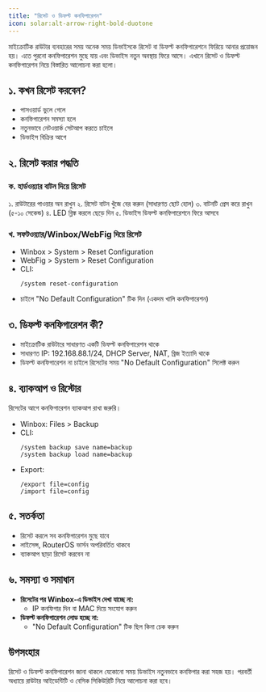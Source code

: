 ```yaml
---
title: "রিসেট ও ডিফল্ট কনফিগারেশন"
icon: solar:alt-arrow-right-bold-duotone
---
```


মাইক্রোটিক রাউটার ব্যবহারের সময় অনেক সময় ডিভাইসকে রিসেট বা ডিফল্ট কনফিগারেশনে ফিরিয়ে আনার প্রয়োজন হয়। এতে পুরনো কনফিগারেশন মুছে যায় এবং ডিভাইস নতুন অবস্থায় ফিরে আসে। এখানে রিসেট ও ডিফল্ট কনফিগারেশন নিয়ে বিস্তারিত আলোচনা করা হলো।

## ১. কখন রিসেট করবেন?
- পাসওয়ার্ড ভুলে গেলে
- কনফিগারেশন সমস্যা হলে
- নতুনভাবে নেটওয়ার্ক সেটআপ করতে চাইলে
- ডিভাইস বিক্রির আগে

## ২. রিসেট করার পদ্ধতি

### ক. হার্ডওয়্যার বাটন দিয়ে রিসেট

১. রাউটারের পাওয়ার অন রাখুন
২. রিসেট বাটন খুঁজে বের করুন (সাধারণত ছোট হোল)
৩. বাটনটি প্রেস করে রাখুন (৫-১০ সেকেন্ড)
৪. LED ব্লিঙ্ক করলে ছেড়ে দিন
৫. ডিভাইস ডিফল্ট কনফিগারেশনে ফিরে আসবে

### খ. সফটওয়্যার/Winbox/WebFig দিয়ে রিসেট

- Winbox > System > Reset Configuration
- WebFig > System > Reset Configuration
- CLI:
  ```
  /system reset-configuration
  ```
- চাইলে "No Default Configuration" টিক দিন (একদম খালি কনফিগারেশন)

## ৩. ডিফল্ট কনফিগারেশন কী?

- মাইক্রোটিক রাউটারে সাধারণত একটি ডিফল্ট কনফিগারেশন থাকে
- সাধারণত IP: 192.168.88.1/24, DHCP Server, NAT, ব্রিজ ইত্যাদি থাকে
- ডিফল্ট কনফিগারেশন না চাইলে রিসেটের সময় "No Default Configuration" সিলেক্ট করুন

## ৪. ব্যাকআপ ও রিস্টোর

রিসেটের আগে কনফিগারেশন ব্যাকআপ রাখা জরুরি।

- Winbox: Files > Backup
- CLI:
  ```
  /system backup save name=backup
  /system backup load name=backup
  ```
- Export:
  ```
  /export file=config
  /import file=config
  ```

## ৫. সতর্কতা
- রিসেট করলে সব কনফিগারেশন মুছে যাবে
- লাইসেন্স, RouterOS ভার্সন অপরিবর্তিত থাকবে
- ব্যাকআপ ছাড়া রিসেট করবেন না

## ৬. সমস্যা ও সমাধান
- **রিসেটের পর Winbox-এ ডিভাইস দেখা যাচ্ছে না:**
  - IP কনফিগার দিন বা MAC দিয়ে সংযোগ করুন
- **ডিফল্ট কনফিগারেশন লোড হচ্ছে না:**
  - "No Default Configuration" টিক ছিল কিনা চেক করুন

## উপসংহার
রিসেট ও ডিফল্ট কনফিগারেশন জানা থাকলে যেকোনো সময় ডিভাইস নতুনভাবে কনফিগার করা সহজ হয়। পরবর্তী অধ্যায়ে রাউটার আইডেন্টিটি ও বেসিক সিকিউরিটি নিয়ে আলোচনা করা হবে।
